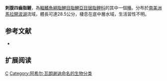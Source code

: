 {{Speciesbox 
| genus = Mylossoma
| species = acanthogaster
| status = NE
| status_system = IUCN3.1
| authority =  [[Achille_Valenciennes|Valenciennes]], 1850
| synonyms = *''Myletes acanthogaster''<br /><small>Valenciennes, 1850</small>
}}
'''刺腹四齒脂鯉'''，為[[輻鰭魚綱|輻鰭魚綱]][[脂鯉目|脂鯉目]][[脂鯉亞目|脂鯉亞目]][[锯脂鲤科|锯脂鲤科]]的其中一個[[種|種]]。分布於[[南美洲|南美洲]][[馬拉開波湖|馬拉開波湖]]流域，體長可達28.5公分，棲息在底中層水域，生活習性不明。

==参考文献==
{{refbegin}}
*{{FishBase_species|genus=Mylossoma|species=acanthogaster |year=2014|month=1}}
{{refend}}

== 扩展阅读 ==
{{refbegin}}
{{wikispecies-inline|Mylossoma acanthogaster|刺腹四齒脂鯉}}
{{refend}}

{{Taxonbar|from=Q582733}}

[[Category:四齒脂鯉屬|C]]
[[Category:阿希尔·瓦朗谢讷命名的生物分类|Category:阿希尔·瓦朗谢讷命名的生物分类]]


{{魚類小作品}}